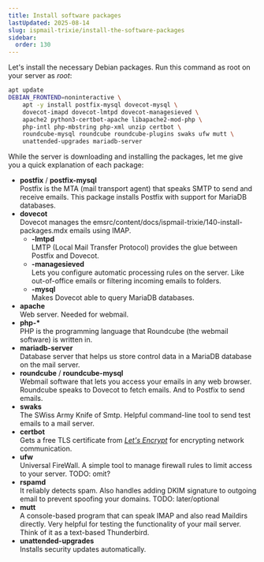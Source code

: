 ```yaml
---
title: Install software packages
lastUpdated: 2025-08-14
slug: ispmail-trixie/install-the-software-packages
sidebar:
  order: 130
---
```



Let's install the necessary Debian packages. Run this command as root on your server as _root_:

```sh
apt update
DEBIAN_FRONTEND=noninteractive \
    apt -y install postfix-mysql dovecot-mysql \
    dovecot-imapd dovecot-lmtpd dovecot-managesieved \
    apache2 python3-certbot-apache libapache2-mod-php \
    php-intl php-mbstring php-xml unzip certbot \
    roundcube-mysql roundcube roundcube-plugins swaks ufw mutt \
    unattended-upgrades mariadb-server
```

While the server is downloading and installing the packages, let me give you a quick explanation of each package:

- **postfix** / **postfix-mysql** \
  Postfix is the MTA (mail transport agent) that speaks SMTP to send and receive emails. This package installs Postfix
  with support for MariaDB databases.
- **dovecot** \
  Dovecot manages the emsrc/content/docs/ispmail-trixie/140-install-packages.mdx emails using IMAP.
  - **-lmtpd** \
    LMTP (Local Mail Transfer Protocol) provides the glue between Postfix and Dovecot.
  - **-managesieved** \
    Lets you configure automatic processing rules on the server. Like out-of-office emails or filtering incoming emails
    to folders.
  - **-mysql** \
    Makes Dovecot able to query MariaDB databases.
- **apache** \
  Web server. Needed for webmail.
- **php-\*** \
  PHP is the programming language that Roundcube (the webmail software) is written in.
- **mariadb-server** \
  Database server that helps us store control data in a MariaDB database on the mail server.
- **roundcube** / **roundcube-mysql** \
  Webmail software that lets you access your emails in any web browser. Roundcube speaks to Dovecot to fetch emails. And
  to Postfix to send emails.
- **swaks** \
  The SWiss Army Knife of Smtp. Helpful command-line tool to send test emails to a mail server.
- **certbot** \
  Gets a free TLS certificate from [_Let's Encrypt_](https://letsencrypt.org/) for encrypting network communication.
- **ufw** \
  Universal FireWall. A simple tool to manage firewall rules to limit access to your server. TODO: omit?
- **rspamd** \
  It reliably detects spam. Also handles adding DKIM signature to outgoing email to prevent spoofing your domains. TODO:
  later/optional
- **mutt** \
  A console-based program that can speak IMAP and also read Maildirs directly. Very helpful for testing the
  functionality of your mail server. Think of it as a text-based Thunderbird.
- **unattended-upgrades** \
  Installs security updates automatically.
